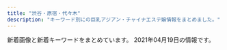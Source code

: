 ```yaml
---
title: "渋谷・原宿・代々木"
description: "キーワード別にの巨乳アジアン・チャイナエステ嬢情報をまとめました。"
---
```


新着画像と新着キーワードをまとめています。
2021年04月19日の情報です。

<DmmAffiliateIns />
<KeywordTable
  shops={
    [
    {
        "url": "http://www.kaede-es.club/",
        "station": "JR\u4ee3\u3005\u6728\u99c5",
        "name": "\u6953",
        "keywords": {},
        "img_links": [
            "http://www.kaede-es.club/images/index-tiba_02.jpg",
            "http://www.kaede-es.club/images/index-tiba_10.jpg",
            "http://www.kaede-es.club/images/shop/DSC_0087-221x300.jpg",
            "http://www.kaede-es.club/images/staff/2/7.jpg",
            "http://www.kaede-es.club/images/nav/nav-staff.jpg",
            "http://www.kaede-es.club/images/shop/DSC_0086-300x199.jpg",
            "http://www.kaede-es.club/images/nav/nav-job.jpg",
            "http://www.kaede-es.club/images/staff/2/riri.jpg",
            "http://www.kaede-es.club/images/staff/4/sati.jpg",
            "http://www.kaede-es.club/images/index-tiba_09.jpg",
            "http://www.kaede-es.club/images/staff/mimi.jpg",
            "http://www.kaede-es.club/psd/off2-1.jpg",
            "http://www.kaede-es.club/images/staff/4/yuyu2.jpg",
            "http://www.kaede-es.club/images/staff/6.jpg",
            "http://www.kaede-es.club/psd/off32.jpg",
            "http://www.kaede-es.club/images/index-tiba_04.jpg",
            "http://www.kaede-es.club/images/staff/miki.jpg",
            "http://www.kaede-es.club/images/staff/2/hana.jpg",
            "http://www.kaede-es.club/images/staff/neinei2.jpg",
            "http://www.kaede-es.club/images/staff/2/momo.jpg",
            "http://www.kaede-es.club/css/2.jpeg",
            "http://www.kaede-es.club/images/index-tiba_13.jpg",
            "http://www.kaede-es.club/images/nav/nav-sys.jpg",
            "http://www.kaede-es.club/images/shop/DSC_0998-199x300.jpg",
            "http://www.kaede-es.club/images/t-off-ico.jpg"
        ]
    },
    {
        "station": "JR\u6e0b\u8c37\u99c5\u5bae\u76ca\u5742\u53e3",
        "img_links": [
            "http://angel.est.cm/img/r1.jpg",
            "http://angel.est.cm/photos/sites/23/2019/05/2019051010094797.jpg",
            "http://angel.est.cm/img/r2.jpg",
            "http://angel.est.cm/photos/sites/23/2019/11/2019110102361631.jpg",
            "http://angel.est.cm/img/top.png",
            "http://angel.est.cm/img/r3.jpg",
            "http://angel.est.cm/photos/sites/23/2019/05/2019051010094757.jpg",
            "http://angel.est.cm/photos/sites/23/2019/05/2019051010094748.jpg",
            "http://angel.est.cm/photos/sites/23/2016/08/staff2.jpg",
            "http://angel.est.cm/img/r4.jpg",
            "http://angel.est.cm/photos/sites/23/2019/05/2019051010094759.jpg",
            "http://angel.est.cm/photos/sites/23/2018/10/2018100318475591.jpg",
            "http://angel.est.cm/img/footer.png"
        ],
        "name": "Angel",
        "keywords": {
            "88": 1,
            "E": 3,
            "87": 4,
            "86": 6,
            "C": 2,
            "D": 6
        },
        "url": "http://angel.est.cm/"
    },
    {
        "img_links": [
            "http://kokoronosato.tyo.cm/link/e0016.jpg",
            "http://kokoronosato.tyo.cm/link/88x31b.jpg",
            "http://kokoronosato.tyo.cm/images/themes/pink/s_news.png",
            "http://kokoronosato.tyo.cm/photos/sites/15/2019/07/2019072809465934.jpg",
            "http://kokoronosato.tyo.cm/images/room1.jpg",
            "http://kokoronosato.tyo.cm/images/themes/pink/r3.jpg",
            "http://kokoronosato.tyo.cm/images/themes/pink/line.png",
            "http://kokoronosato.tyo.cm/images/themes/pink/s_staff.png",
            "http://kokoronosato.tyo.cm/images/room2.jpg",
            "http://kokoronosato.tyo.cm/images/themes/pink/mobile.jpg",
            "http://kokoronosato.tyo.cm/images/room4.jpg",
            "http://kokoronosato.tyo.cm/link/8831.jpg",
            "http://kokoronosato.tyo.cm/photos/sites/15/2020/08/2020082205443766.jpg",
            "http://kokoronosato.tyo.cm/link/massage-de_88_31.jpg",
            "http://kokoronosato.tyo.cm/photos/sites/15/2020/08/2020082203135850.jpg",
            "http://kokoronosato.tyo.cm/photos/sites/15/2020/08/2020082205444313.jpg",
            "http://kokoronosato.tyo.cm/photos/sites/15/2019/07/2019072809470568.jpg",
            "http://kokoronosato.tyo.cm/images/themes/pink/s_newface.png",
            "http://kokoronosato.tyo.cm/images/themes/pink/s_pickup.png",
            "http://kokoronosato.tyo.cm/images/room3.jpg",
            "http://kokoronosato.tyo.cm/link/walker88.jpg",
            "http://kokoronosato.tyo.cm/photos/sites/15/2020/08/2020082203150030.jpg",
            "http://kokoronosato.tyo.cm/photos/sites/15/2020/08/2020082205444661.jpg",
            "http://kokoronosato.tyo.cm/images/themes/pink/s_link.png",
            "http://kokoronosato.tyo.cm/link/esthelove88-31.jpg",
            "http://kokoronosato.tyo.cm/images/themes/pink/no2.png",
            "http://kokoronosato.tyo.cm/photos/sites/15/2019/07/2019072809450776.jpg",
            "http://kokoronosato.tyo.cm/photos/sites/15/2019/07/2019072809445954.jpg",
            "http://menlog.net/link/menlog8831.jpg",
            "http://kokoronosato.tyo.cm/images/themes/pink/s_ranking.png",
            "http://kokoronosato.tyo.cm/images/themes/pink/no1.png"
        ],
        "keywords": {
            "D": 16,
            "C": 15,
            "85": 3,
            "86": 8,
            "87": 5,
            "83": 3
        },
        "url": "http://kokoronosato.tyo.cm/",
        "name": "\u68ee\u306e\u9999",
        "station": "JR\u6e0b\u8c37\u99c5\u6771\u53e3"
    },
    {
        "station": "JR\u6e0b\u8c37\u99c5\u30cf\u30c1\u516c\u53e3",
        "img_links": [
            "http://www.ogon.work/img/interior.jpg",
            "http://www.ogon.work/staff/ayumi2.jpg",
            "http://www.ogon.work/img/icon/new.jpg",
            "http://www.ogon.work/staff/momo1.jpg",
            "http://www.ogon.work/staff/aya1.jpg",
            "http://www.ogon.work/staff/tina1.jpg",
            "http://www.ogon.work/img/contentsbottom.png",
            "http://www.ogon.work/img/s/s_qa.png",
            "http://www.ogon.work/staff/hana1.jpg",
            "http://www.ogon.work/img/bana02.jpg",
            "http://www.ogon.work/staff/ayumi3.jpg",
            "http://www.ogon.work/staff/sara1.jpg",
            "http://www.ogon.work/staff/ayumi1.jpg",
            "http://www.ogon.work/staff/yuki2.jpg",
            "http://www.ogon.work/staff/yuki1.jpg",
            "http://www.ogon.work/img/bana03.jpg"
        ],
        "name": "\u9ec4\u91d1\u6d77\u5cb8",
        "url": "http://www.ogon.work/",
        "keywords": {
            "83": 11,
            "C": 57,
            "87": 11,
            "D": 20,
            "85": 12,
            "E": 6,
            "84": 38,
            "86": 12
        }
    },
    {
        "name": "\u30b9\u30ef\u30f3",
        "url": "http://www.e-god.work/",
        "keywords": {},
        "img_links": [
            "http://www.e-god.work/img/yuki1.jpg",
            "http://www.e-god.work/images/tel.jpg",
            "http://www.e-god.work/img/koko2.jpg",
            "http://www.e-god.work/images/line.png",
            "http://www.e-god.work/images/2.jpg",
            "http://www.e-god.work/images/4.jpg",
            "http://www.e-god.work/images/sys1.jpg",
            "http://www.e-god.work/images/mobile.jpg",
            "http://www.e-god.work/images/news.jpg",
            "http://www.e-god.work/images/ais.jpg",
            "http://www.e-god.work/img/zb.jpg",
            "http://www.e-god.work/images/interior_t.jpg",
            "http://www.e-god.work/images/info.jpg",
            "http://www.e-god.work/images/1.jpg",
            "http://www.e-god.work/images/staff_t.jpg",
            "http://www.e-god.work/images/int1.jpg",
            "http://www.e-god.work/images/sys2.jpg",
            "http://www.e-god.work/img/koko1.jpg",
            "http://www.e-god.work/images/int2.jpg",
            "http://www.e-god.work/img/eri1.jpg",
            "http://www.e-god.work/images/head.jpg"
        ],
        "station": "JR\u6e0b\u8c37\u99c5\u30cf\u30c1\u516c\u53e3"
    },
    {
        "name": "\u6ce1\u6ce1\u30d5\u30a7\u30a2\u30ea\u30fc",
        "station": "JR\u6e0b\u8c37\u99c5\u897f\u53e3",
        "url": "http://awaawa-fairy.work/",
        "keywords": {
            "D": 4,
            "E": 2,
            "87": 5,
            "F": 1,
            "86": 3,
            "C": 17,
            "85": 4,
            "88": 5
        },
        "img_links": [
            "http://awaawa-fairy.work/img/st27.png",
            "http://awaawa-fairy.work/sp/img/line.jpg",
            "http://awaawa-fairy.work/img/st15.png",
            "http://awaawa-fairy.work/img/st26.png",
            "http://awaawa-fairy.work/sp/img/pic.jpg",
            "http://awaawa-fairy.work/sp/img/sta28.png",
            "http://awaawa-fairy.work/sp/img/time.jpg",
            "http://awaawa-fairy.work/img/st17.png",
            "http://awaawa-fairy.work/sp/img/sta22.png",
            "http://awaawa-fairy.work/sp/img/tel.jpg",
            "http://awaawa-fairy.work/img/nos.png",
            "http://awaawa-fairy.work/img/st28.png",
            "http://awaawa-fairy.work/sp/img/t-r.jpg",
            "http://awaawa-fairy.work/sp/img/t-a.jpg",
            "http://awaawa-fairy.work/img/head.png",
            "http://awaawa-fairy.work/sp/img/p-15.png",
            "http://awaawa-fairy.work/sp/img/tit.jpg",
            "http://awaawa-fairy.work/sp/img/sta29.png",
            "http://awaawa-fairy.work/img/mo.png",
            "http://awaawa-fairy.work/img/sta27.png",
            "http://awaawa-fairy.work/img/st18.png",
            "http://awaawa-fairy.work/sp/img/sys.jpg",
            "http://awaawa-fairy.work/img/sta17.png",
            "http://awaawa-fairy.work/sp/img/p-27.png",
            "http://awaawa-fairy.work/sp/img/pc.jpg",
            "http://awaawa-fairy.work/sp/img/info.jpg",
            "http://awaawa-fairy.work/img/sta26.png",
            "http://awaawa-fairy.work/img/st4.png",
            "http://awaawa-fairy.work/sp/img/t-o.jpg",
            "http://awaawa-fairy.work/sp/img/sta26.png",
            "http://awaawa-fairy.work/sp/img/t-t.jpg",
            "http://awaawa-fairy.work/img/sta29.png",
            "http://awaawa-fairy.work/img/sta22.png",
            "http://awaawa-fairy.work/img/sta28.png",
            "http://awaawa-fairy.work/sp/img/sta18.png",
            "http://awaawa-fairy.work/sp/img/sta27.png",
            "http://awaawa-fairy.work/img/sta15.png",
            "http://awaawa-fairy.work/img/st29.png",
            "http://awaawa-fairy.work/img/st018.png",
            "http://awaawa-fairy.work/sp/img/botton.jpg",
            "http://awaawa-fairy.work/sp/img/mv.jpg",
            "http://awaawa-fairy.work/sp/img/t-s.jpg",
            "http://awaawa-fairy.work/sp/img/add.jpg",
            "http://awaawa-fairy.work/sp/img/p-29.png",
            "http://awaawa-fairy.work/img/st017.png",
            "http://awaawa-fairy.work/img/sta18.png",
            "http://awaawa-fairy.work/sp/img/sta15.png",
            "http://awaawa-fairy.work/img/st22.png",
            "http://awaawa-fairy.work/sp/img/sta17.png",
            "http://awaawa-fairy.work/sp/img/p-26.png",
            "http://awaawa-fairy.work/img/bottom.png"
        ]
    },
    {
        "keywords": {},
        "station": "JR\u6e0b\u8c37\u99c5\u897f\u53e3",
        "name": "\u30d3\u30e5\u30fc\u30c6\u30a3\u30d5\u30eb\u30ac\u30fc\u30eb",
        "img_links": [
            "http://ipidiw.com/beautifulgirl8/images/top.png",
            "http://ipidiw.com/beautifulgirl8/images/s_pick.png",
            "http://ipidiw.com/beautifulgirl8/user_data/00000098.jpg",
            "http://ipidiw.com/beautifulgirl8/images/s1.png",
            "http://ipidiw.com/beautifulgirl8/images/mobile.png",
            "http://ipidiw.com/beautifulgirl8/images/s3.png",
            "http://ipidiw.com/beautifulgirl8/images/s_news.png",
            "http://ipidiw.com/beautifulgirl8/images/n1.jpg",
            "http://ipidiw.com/beautifulgirl8/images/n3.png",
            "http://ipidiw.com/beautifulgirl8/images/int2.jpg",
            "http://ipidiw.com/beautifulgirl8/user_data/00000087.jpg",
            "http://ipidiw.com/beautifulgirl8/user_data/00000077.jpg",
            "http://ipidiw.com/beautifulgirl8/user_data/00000060.jpg",
            "http://ipidiw.com/beautifulgirl8/images/int1.jpg",
            "http://ipidiw.com/beautifulgirl8/user_data/00000073.jpg",
            "http://ipidiw.com/beautifulgirl8/images/s_staff.jpg",
            "http://ipidiw.com/beautifulgirl8/user_data/00000095.jpg"
        ],
        "url": "http://ipidiw.com/beautifulgirl8/"
    },
    {
        "url": "http://www.aixin.co.jp/",
        "keywords": {},
        "station": "JR\u6e0b\u8c37\u99c5",
        "name": "\u30a2\u30a4\u30b7\u30f3",
        "img_links": [
            "http://www.aixin.co.jp/images/costume/4.png",
            "http://www.aixin.co.jp/images/staff/miki/2.jpg",
            "http://www.aixin.co.jp/images/costume/2.png",
            "http://www.aixin.co.jp/images/price/aroma.jpg",
            "http://www.aixin.co.jp/images/staff/rushi/1.jpg",
            "http://www.aixin.co.jp/images/staff/ayaka/ayaka.jpg",
            "http://www.aixin.co.jp/images/price/long.jpg",
            "http://www.aixin.co.jp/images/price/tokusen.jpg",
            "http://www.aixin.co.jp/images/staff/ruru2/2.jpg",
            "http://www.aixin.co.jp/images/staff/rara/rara.png",
            "http://www.aixin.co.jp/images/staff/mika2/mika2.png",
            "http://www.aixin.co.jp/images/staff/rushi/rushi.jpg",
            "http://www.aixin.co.jp/images/wanted/wanted.png",
            "http://www.aixin.co.jp/images/top/top.jpg",
            "http://www.aixin.co.jp/images/staff/haruka2/haruka2.png",
            "http://www.aixin.co.jp/images/staff/mimi2/mimi2.png",
            "http://www.aixin.co.jp/images/staff/mirai/mirai.png",
            "http://www.aixin.co.jp/images/staff/miya/miya.jpg",
            "http://www.aixin.co.jp/images/costume/1.png",
            "http://www.aixin.co.jp/images/costume/7.png",
            "http://www.aixin.co.jp/images/staff/miharu/miharu.png",
            "http://www.aixin.co.jp/images/staff/koko/koko.png",
            "http://www.aixin.co.jp/images/staff/mika2/1.png",
            "http://www.aixin.co.jp/images/staff/ran/ran.png",
            "http://www.aixin.co.jp/images/top_pic/top2.jpg",
            "http://www.aixin.co.jp/images/staff/chiemi/chiemi.jpg",
            "http://www.aixin.co.jp/images/staff/yuzu/yuzu.jpg",
            "http://www.aixin.co.jp/images/staff/ruri2/ruri2.png",
            "http://www.aixin.co.jp/images/staff/mika2/2.png",
            "http://www.aixin.co.jp/images/staff/eri/eri.png",
            "http://www.aixin.co.jp/images/map/google.png",
            "http://www.aixin.co.jp/images/staff/ayaka/1.jpg",
            "http://www.aixin.co.jp/images/staff/ruru2/ruru2.jpg",
            "http://www.aixin.co.jp/images/staff/yui2/yui2.png",
            "http://www.aixin.co.jp/images/staff/aki/aki.png",
            "http://www.aixin.co.jp/images/costume/3.png",
            "http://www.aixin.co.jp/images/staff/akane/akane.png",
            "http://www.aixin.co.jp/images/price/hirou.jpg",
            "http://www.aixin.co.jp/images/staff/yuzu/2.jpg",
            "http://www.aixin.co.jp/images/costume/6.png",
            "http://www.aixin.co.jp/images/staff/miki/miki.jpg"
        ]
    },
    {
        "name": "Honey",
        "img_links": [
            "http://www.sarara-es.xyz/images/top.png",
            "http://www.sarara-es.xyz/images/shop/shop01.jpg",
            "http://www.sarara-es.xyz/files/005.jpg",
            "http://www.sarara-es.xyz/files/004.jpg",
            "http://www.sarara-es.xyz/images/face.png",
            "http://www.sarara-es.xyz/images/s_link.png",
            "http://www.sarara-es.xyz/images/r5.jpg",
            "http://www.sarara-es.xyz/files/003.jpg",
            "http://www.sarara-es.xyz/images/shop/shop04.jpg",
            "http://www.sarara-es.xyz/files/006.jpg",
            "http://www.sarara-es.xyz/images/s_staff.png",
            "http://www.sarara-es.xyz/images/r2.jpg",
            "http://www.sarara-es.xyz/images/r1.jpg",
            "http://www.sarara-es.xyz/files/001.jpg",
            "http://www.sarara-es.xyz/images/shop/shop02.jpg",
            "http://www.sarara-es.xyz/images/end.png",
            "http://www.sarara-es.xyz/images/r4.jpg",
            "http://www.sarara-es.xyz/images/pick.png",
            "http://www.sarara-es.xyz/images/news.png",
            "http://www.sarara-es.xyz/files/002.jpg",
            "http://www.sarara-es.xyz/images/shop/shop03.jpg",
            "http://www.sarara-es.xyz/images/bj2.jpg"
        ],
        "keywords": {
            "C": 3,
            "87": 1,
            "85": 3,
            "D": 3,
            "86": 2
        },
        "url": "http://www.sarara-es.xyz",
        "station": "JR\u6e0b\u8c37\u99c5\u30cf\u30c1\u516c\u53e3"
    }
]
}
/>
<DmmAffiliateScript />
